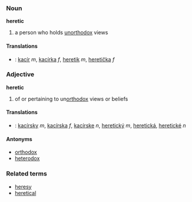 === Noun ===
'''heretic'''

#a person who holds [[unorthodox]] views

====Translations====
*{{sk}}: [[kacír#Slovak|kacír]] ''m'', [[kacírka#Slovak|kacírka]] ''f'', [[heretik#Slovak|heretik]] ''m'', [[heretička#Slovak|heretička]] ''f''

===Adjective===
'''heretic'''

# of or pertaining to un[[orthodox]] views or beliefs

====Translations====
*{{sk}}: [[kacírsky#Slovak|kacírsky]] ''m'', [[kacírska#Slovak|kacírska]] ''f'', [[kacírske#Slovak|kacírske]] ''n'', [[heretický#Slovakl|heretický]] ''m'', [[heretická#Slovak|heretická]], [[heretické#Slovak|heretické]] ''n''

====Antonyms====
*[[orthodox]]
*[[heterodox]]

===Related terms===
*[[heresy]]
*[[heretical]]